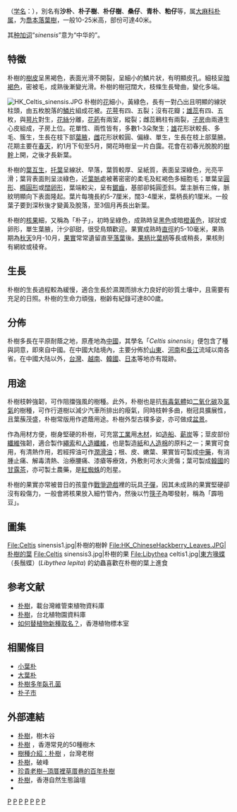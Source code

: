 {{Otheruses|subject=一種喬木|other=一位歌手|朴树 (歌手)}}
{{Speciesbox
| image = HK_NanLianGarden_ChineseHackberry.JPG
| image_caption = [[南蓮園池|南蓮園池]]內的三株朴樹
| genus = Celtis
| species = sinensis
| authority = [[L.|L.]], 1753
}}

'''{{PAGENAME}}'''（[[学名|学名]]：{{lang|la|''Celtis sinensis''}}），別名有'''沙朴'''、'''朴子樹'''、'''朴仔樹'''、'''桑仔'''、'''青朴'''、'''粕仔'''等，属[[大麻科|大麻科]][[朴属|朴属]]，为[[喬本|喬本]][[落葉植物|落葉樹]]，一般10-25米高，部份可達40米。

其[[种加词|种加词]]“''sinensis''”意为“中华的”。

==特徵==
朴樹的[[樹皮|樹皮]]呈黑褐色，表面光滑不開裂，呈細小的鱗片狀，有明顯皮孔。細枝呈[[暗褐色|暗褐色]]，密被毛，成熟後漸變光滑。朴樹的樹冠闊大，枝條生長彎曲，變化多端。

[[File:HK_Celtis_sinensis.JPG|thumb]]
朴樹的[[花|花]]細小，黃綠色，長有一對凸出且明顯的線狀柱頭，由五枚脫落的[[鱗片|鱗片]]組成花被。[[花萼|花萼]]有四、五裂；沒有花瓣；[[雄蕊|雄蕊]]有四、五枚，與[[萼片|萼片]]對生，[[花絲|花絲]]分離，[[花葯|花葯]]有兩室，縱裂；雌蕊鷨柱有兩裂，[[子房|子房]]由兩連生心皮組成，子房上位。花單性、兩性皆有，多數1-3朵聚生；[[雄|雄]]花形狀較長、多毛、簇生，生長在枝下部[[葉腋|葉腋]]，[[雌|雌]]花形狀較圓、偏綠、單生，生長在枝上部葉腋。花期主要在[[春天|春天]]，約1月下旬至5月，開花時樹呈一片白靄。花會在初春光脫脫的[[樹幹|樹幹]]上開，之後才長新葉。

朴樹的[[葉|葉]][[互生|互生]]，[[托葉|托葉]]呈線狀、早落，葉質較厚、呈紙質，表面呈深綠色，光亮平滑；葉背表面則呈淡綠色，近[[葉脈|葉脈]]處被著密密的柔毛及紅褐色多細胞毛；單葉呈[[圓形|圓形]]、[[橢圓形|橢圓形]]或[[闊卵形|闊卵形]]，葉端較尖，呈有[[鋸齒|鋸齒]]，基部卻鈍圓歪斜。葉主脈有三條，脈紋明顯向下表面隆起。葉片每塊長約5-7厘米，闊3-4厘米，葉柄長約1厘米。一般葉子要到深秋後才變黃及脫落，至3個月再長出新葉。

朴樹的[[核果|核果]]細，又稱為「朴子」，初時呈綠色，成熟時呈[[黑色|黑色]]或暗[[橙黃色|橙黃色]]，球狀或卵形，單生葉腋，汁少卻甜，很受鳥類歡迎。果實成熟時[[直徑|直徑]]約5-10毫米，果熟期為[[秋天|秋天]]9月-10月，[[果實|果實]]常常遺留直至[[落葉|落葉]]後。[[果柄|果柄]]比[[葉柄|葉柄]]等長或稍長，果核則有網紋或稜脊。

==生長==
朴樹的生長過程較為緩慢，適合生長於濕潤而排水力良好的砂質土壤中，且需要有充足的日照。朴樹的生命力頑強，樹齡有紀錄可達800歲。

==分佈==
朴樹多長在平原耐蔭之地，原產地為[[中國|中國]]，其學名「''Celtis sinensis''」便包含了種與詞意，即來自中國。在中國大陆境內，主要分佈於[[山東|山東]]、[[河南|河南]]和[[長江|長江]]流域以南各省。在中國大陆以外，[[台灣|台灣]]、[[越南|越南]]、[[韓國|韓國]]、[[日本|日本]]等地亦有蹤跡。

==用途==
朴樹枝幹強韌，可作阻擋強風的樹種。此外，朴樹也是抗[[有毒氣體|有毒氣體]]如[[二氧化碳|二氧化碳]]及[[氯氣|氯氣]]的樹種，可作行道樹以減少汽車所排出的癈氣，同時枝幹多曲，樹冠具擴展性，且葉蔟茂盛，朴樹常版用作遮蔭用途。朴樹外型古樸多姿，亦可做成[[盆景|盆景]]。

作為用材方便，樹身堅硬的朴樹，可充當[[工業|工業]]用[[木材|木材]]，如[[造船|造船]]、[[薪炭|薪炭]]等；莖皮部份[[纖維|纖維]]強韌，適合製作[[繩索|繩索]]和[[人造纖維|人造纖維]]，也是製造[[紙|紙]]和[[人造棉|人造棉]]的原料之一；果實可食用，有清熱作用，若經搾油可作[[潤滑油|潤滑油]]；根、皮、嫩葉、果實皆可製成[[中藥|中藥]]，有消腫止痛、解毒清熱、治療腰痛、漆瘡等療效，外敷則可水火燙傷；葉可製成[[韓國|韓國]]的[[甘露茶|甘露茶]]，亦可製土農藥，是[[紅蜘蛛|紅蜘蛛]]的剋星。

朴樹的果實亦常被昔日的孩童作[[戰爭遊戲|戰爭遊戲]]裡的玩具[[子彈|子彈]]，因其未成熟的果實堅硬卻沒有殺傷力，一般會將核果放入細竹管內，然後以竹[[筷子|筷子]]為唧發射，稱為「霹啪豆」。

==圖集==
<gallery>
File:Celtis sinensis1.jpg|朴樹的樹幹
File:HK_ChineseHackberry_Leaves.JPG|朴樹的葉
File:Celtis sinensis3.jpg|朴樹的果
File:Libythea celtis1.jpg|[[東方喙蝶|東方喙蝶]]（長鬚蝶）(''Libythea lepita'') 的幼蟲喜歡在朴樹的葉上進食
</gallery>

==参考文献==
* [http://biodata.tesri.gov.tw/wildplant/doc/QryrepBN.cfm?tno=307002050&spkind=1 朴樹]{{dead link|date=2018年3月 |bot=InternetArchiveBot |fix-attempted=yes }}，載台灣維管束植物資料庫
* [https://web.archive.org/web/20080211233847/http://tpbg.tfri.gov.tw/Plants/plants_info.asp?rid=198 朴樹]，台北植物園資料庫
* [https://web.archive.org/web/20080304150802/http://www.hkherbarium.net/Herbarium/topics/Names/Names_C.htm 如何替植物新種取名？]，香港植物標本室

==相關條目==
*[[小葉朴|小葉朴]]
*[[大葉朴|大葉朴]]
*[[朴樹多年臥孔菌|朴樹多年臥孔菌]]
*[[朴子市|朴子市]]

==外部連結==
{{commons|Celtis sinensis}}
{{Wikispecies|Celtis sinensis}}
*[https://web.archive.org/web/20080423000928/http://www.hktree.com/tree/Chinese_Hackberry.htm 朴樹]，樹木谷
*[http://resources.edb.gov.hk/~trees2/09/09_content_page.html 朴樹] {{Wayback|url=http://resources.edb.gov.hk/~trees2/09/09_content_page.html |date=20160527182923 }}，香港常見的50種樹木
*[http://wwwdb.tesri.gov.tw/tree/old_tree/introduce_6_02.asp 樹種介紹：朴樹] {{Wayback|url=http://wwwdb.tesri.gov.tw/tree/old_tree/introduce_6_02.asp |date=20160304091203 }}，台灣老樹
*[http://www.top-break.com/html/database/tree/chinese%20hackberry.htm 朴樹]{{dead link|date=2018年3月 |bot=InternetArchiveBot |fix-attempted=yes }}，破峰
*[http://www.lukang.gov.tw/title-2/about/oldtree/tree_22.htm 珍貴老樹─頂厝裡草厝巷的百年朴樹] {{Wayback|url=http://www.lukang.gov.tw/title-2/about/oldtree/tree_22.htm |date=20070807040221 }}
*[http://www.hkwildlife.net/viewthread.php?tid=14722&extra=page%3D1 朴樹]，香港自然生態論壇
*{{CVH|Celtis sinensis}}{{zh-hans}}
{{Taxonbar|from=Q706339}}

[[Category:朴属|P]]
[[Category:中国植物|P]]
[[Category:香港植物|P]]
[[Category:台灣植物|P]]
[[Category:越南植物|P]]
[[Category:卡尔·林奈命名的生物分类|P]]
[[Category:1753年描述的植物|P]]